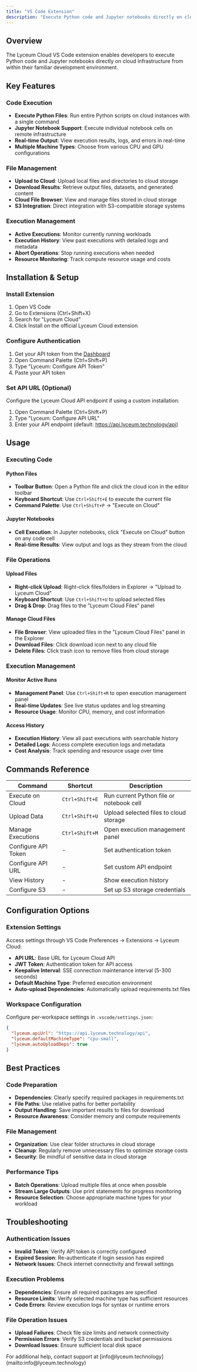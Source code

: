 ```yaml
---
title: "VS Code Extension"
description: "Execute Python code and Jupyter notebooks directly on cloud infrastructure from VS Code"
---
```


## Overview

The Lyceum Cloud VS Code extension enables developers to execute Python code and Jupyter notebooks directly on cloud infrastructure from within their familiar development environment.

## Key Features

### Code Execution
- **Execute Python Files**: Run entire Python scripts on cloud instances with a single command
- **Jupyter Notebook Support**: Execute individual notebook cells on remote infrastructure  
- **Real-time Output**: View execution results, logs, and errors in real-time
- **Multiple Machine Types**: Choose from various CPU and GPU configurations

### File Management
- **Upload to Cloud**: Upload local files and directories to cloud storage
- **Download Results**: Retrieve output files, datasets, and generated content
- **Cloud File Browser**: View and manage files stored in cloud storage
- **S3 Integration**: Direct integration with S3-compatible storage systems

### Execution Management
- **Active Executions**: Monitor currently running workloads
- **Execution History**: View past executions with detailed logs and metadata
- **Abort Operations**: Stop running executions when needed
- **Resource Monitoring**: Track compute resource usage and costs

## Installation & Setup

### Install Extension
1. Open VS Code
2. Go to Extensions (Ctrl+Shift+X)
3. Search for "Lyceum Cloud"
4. Click Install on the official Lyceum Cloud extension

### Configure Authentication
1. Get your API token from the [Dashboard](https://dashboard.lyceum.technology)
2. Open Command Palette (Ctrl+Shift+P)
3. Type "Lyceum: Configure API Token"
4. Paste your API token

### Set API URL (Optional)
Configure the Lyceum Cloud API endpoint if using a custom installation:
1. Open Command Palette (Ctrl+Shift+P) 
2. Type "Lyceum: Configure API URL"
3. Enter your API endpoint (default: https://api.lyceum.technology/api)

## Usage

### Executing Code

#### Python Files
- **Toolbar Button**: Open a Python file and click the cloud icon in the editor toolbar
- **Keyboard Shortcut**: Use `Ctrl+Shift+E` to execute the current file
- **Command Palette**: Use `Ctrl+Shift+P` → "Execute on Cloud"

#### Jupyter Notebooks
- **Cell Execution**: In Jupyter notebooks, click "Execute on Cloud" button on any code cell
- **Real-time Results**: View output and logs as they stream from the cloud

### File Operations

#### Upload Files
- **Right-click Upload**: Right-click files/folders in Explorer → "Upload to Lyceum Cloud"
- **Keyboard Shortcut**: Use `Ctrl+Shift+U` to upload selected files
- **Drag & Drop**: Drag files to the "Lyceum Cloud Files" panel

#### Manage Cloud Files
- **File Browser**: View uploaded files in the "Lyceum Cloud Files" panel in the Explorer
- **Download Files**: Click download icon next to any cloud file
- **Delete Files**: Click trash icon to remove files from cloud storage

### Execution Management

#### Monitor Active Runs
- **Management Panel**: Use `Ctrl+Shift+M` to open execution management panel
- **Real-time Updates**: See live status updates and log streaming
- **Resource Usage**: Monitor CPU, memory, and cost information

#### Access History
- **Execution History**: View all past executions with searchable history
- **Detailed Logs**: Access complete execution logs and metadata
- **Cost Analysis**: Track spending and resource usage over time

## Commands Reference

| Command | Shortcut | Description |
|---------|----------|-------------|
| Execute on Cloud | `Ctrl+Shift+E` | Run current Python file or notebook cell |
| Upload Data | `Ctrl+Shift+U` | Upload selected files to cloud storage |
| Manage Executions | `Ctrl+Shift+M` | Open execution management panel |
| Configure API Token | - | Set authentication token |
| Configure API URL | - | Set custom API endpoint |
| View History | - | Show execution history |
| Configure S3 | - | Set up S3 storage credentials |

## Configuration Options

### Extension Settings
Access settings through VS Code Preferences → Extensions → Lyceum Cloud:

- **API URL**: Base URL for Lyceum Cloud API
- **JWT Token**: Authentication token for API access  
- **Keepalive Interval**: SSE connection maintenance interval (5-300 seconds)
- **Default Machine Type**: Preferred execution environment
- **Auto-upload Dependencies**: Automatically upload requirements.txt files

### Workspace Configuration
Configure per-workspace settings in `.vscode/settings.json`:

```json
{
  "lyceum.apiUrl": "https://api.lyceum.technology/api",
  "lyceum.defaultMachineType": "cpu-small",
  "lyceum.autoUploadDeps": true
}
```

## Best Practices

### Code Preparation
- **Dependencies**: Clearly specify required packages in requirements.txt
- **File Paths**: Use relative paths for better portability
- **Output Handling**: Save important results to files for download
- **Resource Awareness**: Consider memory and compute requirements

### File Management
- **Organization**: Use clear folder structures in cloud storage
- **Cleanup**: Regularly remove unnecessary files to optimize storage costs
- **Security**: Be mindful of sensitive data in cloud storage

### Performance Tips
- **Batch Operations**: Upload multiple files at once when possible
- **Stream Large Outputs**: Use print statements for progress monitoring
- **Resource Selection**: Choose appropriate machine types for your workload

## Troubleshooting

### Authentication Issues
- **Invalid Token**: Verify API token is correctly configured
- **Expired Session**: Re-authenticate if login session has expired
- **Network Issues**: Check internet connectivity and firewall settings

### Execution Problems
- **Dependencies**: Ensure all required packages are specified
- **Resource Limits**: Verify selected machine type has sufficient resources
- **Code Errors**: Review execution logs for syntax or runtime errors

### File Operation Issues
- **Upload Failures**: Check file size limits and network connectivity
- **Permission Errors**: Verify S3 credentials and bucket permissions
- **Download Issues**: Ensure sufficient local disk space

<Note>
For additional help, contact support at [info@lyceum.technology](mailto:info@lyceum.technology)
</Note>